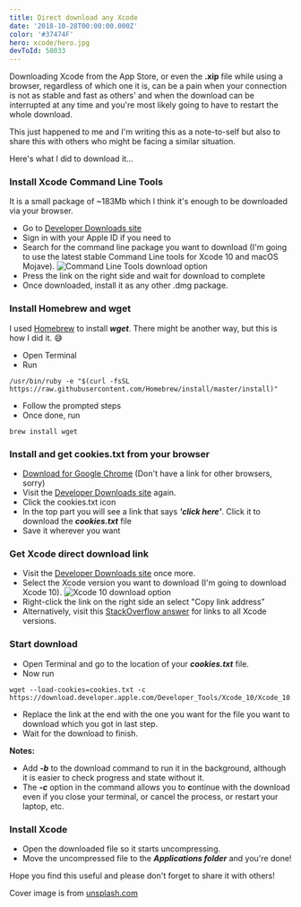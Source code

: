 ```yaml
---
title: Direct download any Xcode
date: '2018-10-28T00:00:00.000Z'
color: '#37474F'
hero: xcode/hero.jpg
devToId: 58033
---
```


Downloading Xcode from the App Store, or even the **.xip** file while using a browser, regardless of which one it is, can be a pain when your connection is not as stable and fast as others' and when the download can be interrupted at any time and you're most likely going to have to restart the whole download.

This just happened to me and I'm writing this as a note-to-self but also to share this with others who might be facing a similar situation.

Here's what I did to download it…

### Install Xcode Command Line Tools

It is a small package of ~183Mb which I think it's enough to be downloaded via your browser.

* Go to [Developer Downloads site](https://developer.apple.com/download/more/)
* Sign in with your Apple ID if you need to
* Search for the command line package you want to download (I'm going to use the latest stable Command Line tools for Xcode 10 and macOS Mojave).
  ![Command Line Tools download option](/static/images/blog/xcode/xcode-1.png)
* Press the link on the right side and wait for download to complete
* Once downloaded, install it as any other .dmg package.

### Install Homebrew and wget
I used [Homebrew](https://brew.sh/) to install **_wget_**. There might be another way, but this is how I did it. 😅
* Open Terminal
* Run
```
/usr/bin/ruby -e "$(curl -fsSL https://raw.githubusercontent.com/Homebrew/install/master/install)"
```
* Follow the prompted steps
* Once done, run
```
brew install wget
```

### Install and get cookies.txt from your browser
* [Download for Google Chrome](https://chrome.google.com/webstore/detail/cookiestxt/njabckikapfpffapmjgojcnbfjonfjfg) (Don't have a link for other browsers, sorry)
* Visit the [Developer Downloads site](https://developer.apple.com/download/more/) again.
* Click the cookies.txt icon
* In the top part you will see a link that says **_'click here'_**. Click it to download the **_cookies.txt_** file
* Save it wherever you want

### Get Xcode direct download link
* Visit the [Developer Downloads site](https://developer.apple.com/download/more/) once more.
* Select the Xcode version you want to download (I'm going to download Xcode 10).
  ![Xcode 10 download option](/static/images/blog/xcode/xcode-2.png)
* Right-click the link on the right side an select "Copy link address"
* Alternatively, visit this [StackOverflow answer](https://stackoverflow.com/a/10335943) for links to all Xcode versions.

### Start download
* Open Terminal and go to the location of your **_cookies.txt_** file.
* Now run
```
wget --load-cookies=cookies.txt -c https://download.developer.apple.com/Developer_Tools/Xcode_10/Xcode_10.xip
```
* Replace the link at the end with the one you want for the file you want to download which you got in last step.
* Wait for the download to finish.

**Notes:**
* Add **_-b_** to the download command to run it in the background, although it is easier to check progress and state without it.
* The **_-c_** option in the command allows you to **c**ontinue with the download even if you close your terminal, or cancel the process, or restart your laptop, etc.

### Install Xcode
* Open the downloaded file so it starts uncompressing.
* Move the uncompressed file to the **_Applications folder_** and you're done!

Hope you find this useful and please don't forget to share it with others!

Cover image is from [unsplash.com](https://unsplash.com/photos/xNKy-Cu20d4)
